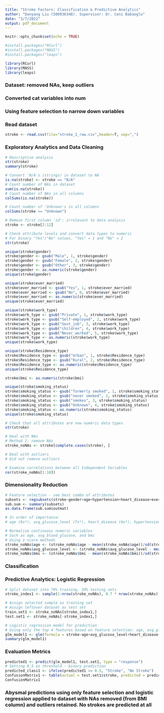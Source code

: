 ```yaml
---
title: "Stroke Factors: Classification & Predictive Analytics"
author: "Danyang Liu (500936348). Supervisor: Dr. Ceni Babaoglu"
date: "3/7/2022"
output: pdf_document
---
```


```r
knitr::opts_chunk$set(echo = TRUE)
```

```r
#install.packages("RCurl")
#install.packages("MASS")
#install.packages("leaps")

library(RCurl)
library(MASS)
library(leaps)
```

### Dataset: removed NAs, keep outliers
### Converted cat variables into num
### Using feature selection to narrow down variables

### Read dataset

```r
stroke <- read.csv(file="stroke_1_raw.csv",header=T, sep=",")
```


### Exploratory Analytics and Data Cleaning

```r
# Descriptive analysis
str(stroke)
summary(stroke)

# Convert 'N/A's (strings) in dataset to NA
is.na(stroke) <- stroke == "N/A"
# Count number of NAs in dataset
sum(is.na(stroke))
# Count number of NAs in all columns
colSums(is.na(stroke))

# Count number of 'Unknown's in all columns
colSums(stroke == "Unknown")

# Remove first column 'id'; irrelevant to data analysis
stroke <- stroke[2:12]

# Check attribute levels and convert data types to numeric
# For binary "Yes"/"No" values, "Yes" = 1 and "No" = 2
str(stroke)

unique(stroke$gender)
stroke$gender <- gsub("Male", 1, stroke$gender)
stroke$gender <- gsub("Female", 2, stroke$gender)
stroke$gender <- gsub("Other", 3, stroke$gender)
stroke$gender <- as.numeric(stroke$gender)
unique(stroke$gender)

unique(stroke$ever_married)
stroke$ever_married <- gsub("Yes", 1, stroke$ever_married)
stroke$ever_married <- gsub("No", 0, stroke$ever_married)
stroke$ever_married <- as.numeric(stroke$ever_married)
unique(stroke$ever_married)

unique(stroke$work_type)
stroke$work_type <- gsub("Private", 1, stroke$work_type)
stroke$work_type <- gsub("Self-employed", 2, stroke$work_type)
stroke$work_type <- gsub("Govt_job", 3, stroke$work_type)
stroke$work_type <- gsub("children", 4, stroke$work_type)
stroke$work_type <- gsub("Never_worked", 5, stroke$work_type)
stroke$work_type <- as.numeric(stroke$work_type)
unique(stroke$work_type)

unique(stroke$Residence_type)
stroke$Residence_type <- gsub("Urban", 1, stroke$Residence_type)
stroke$Residence_type <- gsub("Rural", 2, stroke$Residence_type)
stroke$Residence_type <- as.numeric(stroke$Residence_type)
unique(stroke$Residence_type)

stroke$bmi <- as.numeric(stroke$bmi)

unique(stroke$smoking_status)
stroke$smoking_status <- gsub("formerly smoked", 1, stroke$smoking_status)
stroke$smoking_status <- gsub("never smoked", 2, stroke$smoking_status)
stroke$smoking_status <- gsub("smokes", 3, stroke$smoking_status)
stroke$smoking_status <- gsub("Unknown", 4, stroke$smoking_status)
stroke$smoking_status <- as.numeric(stroke$smoking_status)
unique(stroke$smoking_status)

# Check that all attributes are now numeric data types
str(stroke)

# Deal with NAs
# Method 1: remove NAs
stroke_noNAs <- stroke[complete.cases(stroke), ]

# Deal with outliers
# Did not remove outliers

# Examine correlations between all Independent Variables
cor(stroke_noNAs[1:10])
```

### Dimensionality Reduction

```r
# Feature selection - see best combo of attributes
subsets <- regsubsets(stroke~gender+age+hypertension+heart_disease+ever_married+work_type+Residence_type+avg_glucose_level+bmi+smoking_status, data = stroke_noNAs, nbest = 1)
sub.sum <- summary(subsets)
as.data.frame(sub.sum$outmat)

# In order of importance:
# age (8x*), avg_glucose_level (7x*), heart_disease (6x*), hypertension(5x*), ever_married (4x*), bmi (3x*), work_type (2x*), smoking_status (1x*)
```

```r
# Normalize continuous numeric variables
# Such as age, avg_blood_glucose, and bmi
# Using z-score methods
stroke_noNAs$age <- (stroke_noNAs$age - mean(stroke_noNAs$age))/sd(stroke_noNAs$age)
stroke_noNAs$avg_glucose_level <- (stroke_noNAs$avg_glucose_level - mean(stroke_noNAs$avg_glucose_level))/sd(stroke_noNAs$avg_glucose_level)
stroke_noNAs$bmi <- (stroke_noNAs$bmi - mean(stroke_noNAs$bmi))/sd(stroke_noNAs$bmi)
```


### Classification



### Predictive Analytics: Logistic Regression

```r
# Split dataset into 70% training, 30% testing sets
stroke_index1 <- sample(1:nrow(stroke_noNAs), 0.7 * nrow(stroke_noNAs))

# Assign selected sample as training set
# Assign leftover dataset as test set
train.set1 <- stroke_noNAs[stroke_index1,]
test.set1 <- stroke_noNAs[-stroke_index1,]

# Logistic regression model for prediction
# Using only the top 4 features based on feature selection: age, avg_glucose_level, heart_disease, hypertension
glm_model1 <- glm(formula = stroke~age+avg_glucose_level+heart_disease+hypertension, data = train.set1, family = "binomial")
summary(glm_model1)
```


### Evaluation Metrics

```r
predicted1 <- predict(glm_model1, test.set1, type = "response")
# Setting 0.5 as threshold - binary prediction
predicted_class1 <- ifelse(predicted1 >= 0.5, "Stroke", "No Stroke")
ConfusionMatrix1 <- table(actual = test.set1$stroke, predicted = predicted_class1)
ConfusionMatrix1

```

### Abysmal predictions using only feature selection and logistic regression applied to dataset with NAs removed (from BMI column) and outliers retained. No strokes are predicted at all